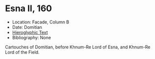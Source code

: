 # Esna II, 160 {-}

<style>
  .col2 {
    columns: 2 300px;         /* number of columns and width in pixels*/
    -webkit-columns: 2 300px; /* chrome, safari */
    -moz-columns: 2 300px;    /* firefox */
    -webkit-column-break-inside: avoid;
    -page-break-inside: avoid;
    -break-inside: avoid;
  }

</style>


- Location: Facade, Column B
- Date: Domitian
- [Hieroglyphic Text](https://www.ifao.egnet.net/uploads/publications/enligne/Temples-Esna002.pdf#page=357){target="_blank"}
- Bibliography: None



Cartouches of Domitian, before Khnum-Re Lord of Esna, and Khnum-Re Lord of the Field. 